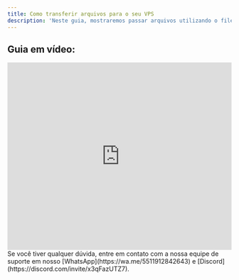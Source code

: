 ```yaml
---
title: Como transferir arquivos para o seu VPS
description: 'Neste guia, mostraremos passar arquivos utilizando o filezilla e o google drive.'
---
```


## Guia em vídeo:
<iframe
  width="100%"
  height="422"
  src="https://www.youtube.com/embed/1VOd-4mTlAw?si=HKMIH7KDUjEV3BZ2"
  title="YouTube video player"
  frameborder="0"
  allow="accelerometer; autoplay; clipboard-write; encrypted-media; gyroscope; picture-in-picture"
  allowfullscreen
></iframe>

<Check>
Se você tiver qualquer dúvida, entre em contato com a nossa equipe de suporte
em nosso [WhatsApp](https://wa.me/5511912842643) 
e [Discord](https://discord.com/invite/x3qFazUTZ7).
</Check>